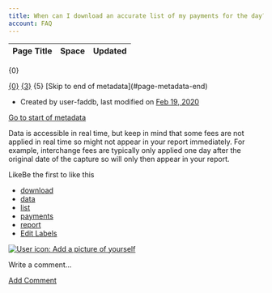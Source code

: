 ```yaml
---
title: When can I download an accurate list of my payments for the day?
account: FAQ 
---
```


<table class="aui"> <thead> <tr class="header"> <th class="search-result-title">Page Title</th> <th class="search-result-space">Space</th> <th class="search-result-date">Updated</th> </tr> </thead> </table> <p class="search-result-count">{0}</p> <tr class="search-result"> <td class="search-result-title"><a href="{1}" class="content-type-{2}"><span>{0}</span></a></td> <td class="search-result-space"><a class="space" href="/display/{4}/" title="{3}">{3}</a></td> <td class="search-result-date"><span class="date" title="{6}">{5}</span></td> </tr> [Skip to end of metadata](#page-metadata-end)

*   Created by user-faddb, last modified on [Feb 19, 2020](/pages/diffpagesbyversion.action?pageId=721057&selectedPageVersions=1&selectedPageVersions=2 "Show changes")

[Go to start of metadata](#page-metadata-start)

Data is accessible in real time, but keep in mind that some fees are not applied in real time so might not appear in your report immediately. For example, interchange fees are typically only applied one day after the original date of the capture so will only then appear in your report.

LikeBe the first to like this

*   [download](/label/FAQ/download)
*   [data](/label/FAQ/data)
*   [list](/label/FAQ/list)
*   [payments](/label/FAQ/payments)
*   [report](/label/FAQ/report)
*   [Edit Labels](# "Edit Labels (Type 'l')")

[![User icon: Add a picture of yourself](/s/en_GB/7901/abf7b35644d5a5d1d7e4b0969a83e8eb2b569fb5/_/images/icons/profilepics/add_profile_pic.svg)](/users/profile/editmyprofilepicture.action)

Write a comment…

[Add Comment](/pages/viewpage.action?pageId=721057&showComments=true&showCommentArea=true#addcomment)
